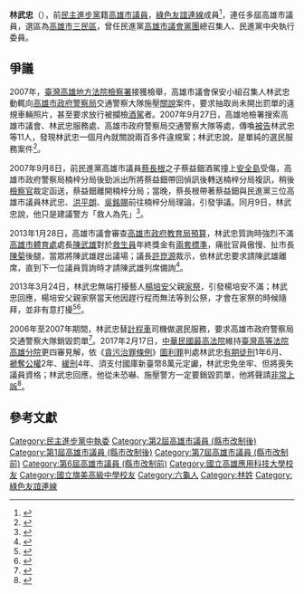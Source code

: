 '''林武忠'''（{{bd|1955年|7月18日||}}），前[[民主進步黨|民主進步黨]]籍[[高雄市議員|高雄市議員]]，[[綠色友誼連線|綠色友誼連線]]成員<ref>{{cite news|author=廖國雄|publisher=[[臺灣時報|臺灣時報]]|url=http://www.twtimes.com.tw/index.php?page=news&nid=261740|title=誰殺了高雄縣黑派？|date=2012-07-16|accessdate=2014-05-31|archive-url=https://web.archive.org/web/20151225222424/http://www.twtimes.com.tw/index.php?page=news&nid=261740|archive-date=2015-12-25|dead-url=yes}}</ref>，連任多屆高雄市議員，選區為[[高雄市|高雄市]][[三民區|三民區]]，曾任民進黨[[高雄市議會|高雄市議會]][[黨團|黨團]]總召集人、民進黨中央執行委員。

== 爭議 ==
2007年，[[臺灣高雄地方法院檢察署|臺灣高雄地方法院檢察署]]接獲檢舉，高雄市議會保安小組召集人林武忠動輒向[[高雄市政府警察局|高雄市政府警察局]]交通警察大隊施壓[[關說|關說]]案件，要求抽取尚未開出罰單的違規車輛照片，甚至要求放行被攔檢[[酒駕|酒駕]]者。2007年9月27日，高雄地檢署搜索高雄市議會、林武忠服務處、高雄市政府警察局交通警察大隊等處，傳喚[[被告|被告]]林武忠等11人，發現林武忠一個月內就關說兩百多件違規案；林武忠說，是單純的選民服務案件<ref>{{Cite web|url = http://news.ltn.com.tw/news/society/paper/157439|title = 高市議員林武忠 被爆迫警抽紅單|accessdate = 2017-01-01|author = 鮑建信、侯承旭、黃建華、林俊宏|date = 2007-09-28|publisher = [[自由時報|自由時報]]|archive-date = 2019-06-24|archive-url = https://web.archive.org/web/20190624230806/https://news.ltn.com.tw/news/society/paper/157439|dead-url = no}}</ref>。

2007年9月8日，前民進黨高雄市議員[[蔡長根|蔡長根]]之子蔡益鈿酒駕撞上[[安全島|安全島]]受傷，高雄市政府警察局楠梓分局後勁派出所將蔡益鈿帶回偵訊後轉送楠梓分局複訊，稍後[[檢察官|檢察官]]裁定函送，蔡益鈿離開楠梓分局；當晚，蔡長根帶著蔡益鈿與民進黨三位高雄市議員林武忠、[[洪平朗|洪平朗]]、[[吳銘賜|吳銘賜]]前往楠梓分局理論，引發爭議。同月9日，林武忠說，他只是建議警方「救人為先」<ref>{{cite web|author=王勇超、涂建豐、林錫淵|url=http://www.appledaily.com.tw/appledaily/article/headline/20070910/3805248|title=護酒駕男 3議員嗆警|publisher=[[台灣蘋果日報|台灣蘋果日報]]|date=2007-09-10|accessdate=2014-11-30|archive-date=2016-08-15|archive-url=https://web.archive.org/web/20160815114030/http://www.appledaily.com.tw/appledaily/article/headline/20070910/3805248|dead-url=no}}</ref>。

2013年1月28日，高雄市議會審查[[高雄市政府教育局|高雄市政府教育局]][[預算|預算]]，林武忠質詢時強烈不滿[[高雄市體育處|高雄市體育處]]處長[[陳武雄|陳武雄]]對於[[救生員|救生員]]年終獎金有[[兩套標準|兩套標準]]，痛批官員傲慢、扯市長[[陳菊|陳菊]]後腿，當眾將陳武雄趕出議場；議長[[許崑源|許崑源]]裁示，依林武忠要求請陳武雄離席，直到下一位議員質詢時才請陳武雄列席備詢<ref>{{Cite web|url=http://hk.crntt.com/doc/1024/2/1/1/102421107.html|author=劉宥廷|language=zh-tw|title=綠議員不滿官員扯陳菊後腿 轟處長出議場|publisher=[[中評社|中評社]]|date=2013-01-29|accessdate=2015-05-31|archive-date=2019-06-11|archive-url=https://web.archive.org/web/20190611172509/http://hk.crntt.com/doc/1024/2/1/1/102421107.html|dead-url=no}}</ref>。

2013年3月24日，林武忠無端打擾藝人[[楊培安|楊培安]]父親[[家祭|家祭]]，引發楊培安不滿；林武忠回應，楊培安父親家祭當天他因趕行程而無法等到公祭，才會在家祭的時候隨拜，並非有意打擾<ref>{{Cite news|url=http://ent.appledaily.com.tw/section/article/headline/20130326/34910915/|author1=尤燕祺|author2=涂建豐|language=zh|title=楊培安亡父家祭 怒高市議員擅闖|publisher=台灣蘋果日報|date=2013-03-26|accessdate=2017-02-17|archive-date=2017-02-18|archive-url=https://web.archive.org/web/20170218063844/http://ent.appledaily.com.tw/section/article/headline/20130326/34910915/|dead-url=no}}</ref><ref>{{Cite news|url=http://news.tvbs.com.tw/entertainment/201913|author1=李讚盛|language=zh|title=不滿家祭遭打擾！楊培安微博批議員|work=TVBS新聞|publisher=聯利媒體|date=2013-03-26|accessdate=2017-02-17|archive-date=2019-06-29|archive-url=https://web.archive.org/web/20190629063648/https://news.tvbs.com.tw/entertainment/201913|dead-url=no}}</ref>。

2006年至2007年期間，林武忠替[[計程車|計程車]]司機做選民服務，要求高雄市政府警察局交通警察大隊銷毀罰單<ref>{{Cite news|url=http://www.cna.com.tw/news/firstnews/201702175011-1.aspx|author1=王揚宇|language=zh|title=議員資格飛了！就為了一張罰單|publisher=[[中央通訊社|中央通訊社]]|date=2017-02-17|accessdate=2017-02-17|archive-date=2018-08-17|archive-url=https://web.archive.org/web/20180817225620/http://www.cna.com.tw/news/firstnews/201702175011-1.aspx|dead-url=no}}</ref>。2017年2月17日，[[中華民國最高法院|中華民國最高法院]]維持[[臺灣高等法院高雄分院|臺灣高等法院高雄分院]]更四審見解，依《[[貪污治罪條例|貪污治罪條例]]》[[圖利罪|圖利罪]]判處林武忠[[有期徒刑|有期徒刑]]1年6月、[[褫奪公權|褫奪公權]]2年、[[緩刑|緩刑]]4年、須支付國庫新臺幣8萬元定讞，林武忠免坐牢、但將喪失議員資格；林武忠回應，他從未恐嚇、施壓警方一定要銷毀罰單，他將聲請[[非常上訴|非常上訴]]<ref>{{Cite news|url=http://news.ltn.com.tw/news/society/breakingnews/1978001|author1=項程鎮|author2=葛祐豪|language=zh|title=議員資格飛了！就為了一張罰單|work=自由時報電子報|publisher=[[自由時報|自由時報]]|date=2017-02-17|accessdate=2017-02-17|archive-date=2019-06-20|archive-url=https://web.archive.org/web/20190620210831/https://news.ltn.com.tw/news/society/breakingnews/1978001|dead-url=no}}</ref>。

== 參考文獻 ==
{{reflist}}

{{第2屆高雄市議員}}
{{第1屆高雄市議員}}
[[Category:民主進步黨中執委|Category:民主進步黨中執委]]
[[Category:第2屆高雄市議員_(縣市改制後)|Category:第2屆高雄市議員 (縣市改制後)]]
[[Category:第1屆高雄市議員_(縣市改制後)|Category:第1屆高雄市議員 (縣市改制後)]]
[[Category:第7屆高雄市議員_(縣市改制前)|Category:第7屆高雄市議員 (縣市改制前)]]
[[Category:第6屆高雄市議員_(縣市改制前)|Category:第6屆高雄市議員 (縣市改制前)]]
[[Category:國立高雄應用科技大學校友|Category:國立高雄應用科技大學校友]]
[[Category:國立旗美高級中學校友|Category:國立旗美高級中學校友]]
[[Category:六龜人|Category:六龜人]]
[[Category:林姓|Category:林姓]]
[[Category:綠色友誼連線|Category:綠色友誼連線]]